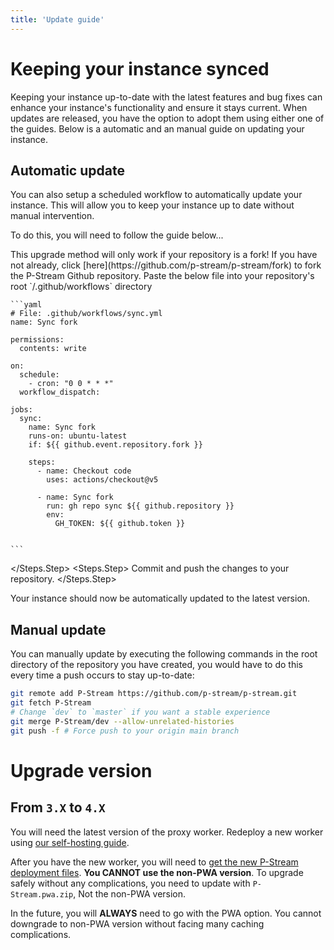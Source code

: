 ```yaml
---
title: 'Update guide'
---
```


# Keeping your instance synced

Keeping your instance up-to-date with the latest features and bug fixes can enhance your instance's functionality and ensure it stays current. When updates are released, you have the option to adopt them using either one of the guides. Below is a automatic and an manual guide on updating your instance.

## Automatic update

You can also setup a scheduled workflow to automatically update your instance. This will allow you to keep your instance up to date without manual intervention.

To do this, you will need to follow the guide below...

<Warning>
  This upgrade method will only work if your repository is a fork!
</Warning>

<Steps>
  <Steps.Step>
    If you have not already, click [here](https://github.com/p-stream/p-stream/fork) to fork the P-Stream Github repository.
  </Steps.Step>
  <Steps.Step>
    Paste the below file into your repository's root `/.github/workflows` directory

    ```yaml
    # File: .github/workflows/sync.yml
    name: Sync fork

    permissions:
      contents: write

    on:
      schedule:
        - cron: "0 0 * * *"
      workflow_dispatch:

    jobs:
      sync:
        name: Sync fork
        runs-on: ubuntu-latest
        if: ${{ github.event.repository.fork }}

        steps:
          - name: Checkout code
            uses: actions/checkout@v5

          - name: Sync fork
            run: gh repo sync ${{ github.repository }}
            env:
              GH_TOKEN: ${{ github.token }}

          
    ```

  </Steps.Step>
  <Steps.Step>
    Commit and push the changes to your repository.
  </Steps.Step>
</Steps>

Your instance should now be automatically updated to the latest version.

## Manual update

You can manually update by executing the following commands in the root directory of the repository you have created, you would have to do this every time a push occurs to stay up-to-date:

```bash
git remote add P-Stream https://github.com/p-stream/p-stream.git
git fetch P-Stream
# Change `dev` to `master` if you want a stable experience
git merge P-Stream/dev --allow-unrelated-histories
git push -f # Force push to your origin main branch
```

# Upgrade version

## From `3.X` to `4.X`

You will need the latest version of the proxy worker. Redeploy a new worker using [our self-hosting guide](../proxy/deploy.md).

After you have the new worker, you will need to [get the new P-Stream deployment files](https://github.com/p-stream/p-stream/releases/latest). **You CANNOT use the non-PWA version**. To upgrade safely without any complications, you need to update with `P-Stream.pwa.zip`, Not the non-PWA version.

In the future, you will **ALWAYS** need to go with the PWA option. You cannot downgrade to non-PWA version without facing many caching complications.
